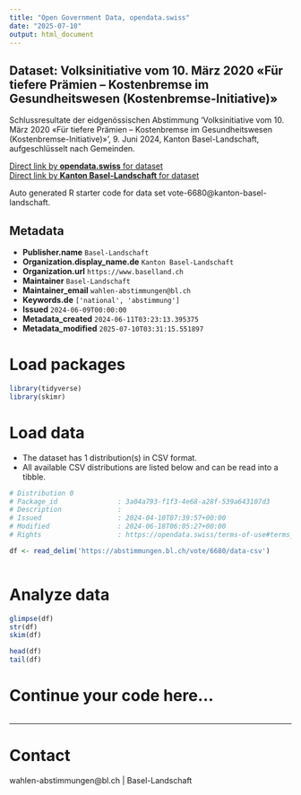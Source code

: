 ```yaml
---
title: "Open Government Data, opendata.swiss"
date: "2025-07-10"
output: html_document
---
```


## Dataset: Volksinitiative vom 10. März 2020 «Für tiefere Prämien – Kostenbremse im Gesundheitswesen (Kostenbremse-Initiative)»

Schlussresultate der eidgenössischen Abstimmung 'Volksinitiative vom 10. März 2020 «Für tiefere Prämien – Kostenbremse im Gesundheitswesen (Kostenbremse-Initiative)»', 9. Juni 2024, Kanton Basel-Landschaft, aufgeschlüsselt nach Gemeinden.

[Direct link by **opendata.swiss** for dataset](https://opendata.swiss/de/dataset/volksinitiative-vom-10-marz-2020-fur-tiefere-pramien-kostenbremse-im-gesundheitswesen-kostenbre1)<br>
[Direct link by **Kanton Basel-Landschaft** for dataset](https://abstimmungen.bl.ch/vote/6680/data)

Auto generated R starter code for data set vote-6680@kanton-basel-landschaft.

## Metadata

- **Publisher.name** `Basel-Landschaft`
- **Organization.display_name.de** `Kanton Basel-Landschaft`
- **Organization.url** `https://www.baselland.ch`
- **Maintainer** `Basel-Landschaft`
- **Maintainer_email** `wahlen-abstimmungen@bl.ch`
- **Keywords.de** `['national', 'abstimmung']`
- **Issued** `2024-06-09T00:00:00`
- **Metadata_created** `2024-06-11T03:23:13.395375`
- **Metadata_modified** `2025-07-10T03:31:15.551897`


# Load packages

```r

library(tidyverse)
library(skimr)

```

# Load data

-   The dataset has 1 distribution(s) in CSV format.
-   All available CSV distributions are listed below and can be read into a tibble.

```r

# Distribution 0
# Package_id               : 3a04a793-f1f3-4e68-a28f-539a643107d3
# Description              : 
# Issued                   : 2024-04-10T07:39:57+00:00
# Modified                 : 2024-06-18T06:05:27+00:00
# Rights                   : https://opendata.swiss/terms-of-use#terms_by

df <- read_delim('https://abstimmungen.bl.ch/vote/6680/data-csv')



```

# Analyze data

```r

glimpse(df)
str(df)
skim(df)

head(df)
tail(df)

```

# Continue your code here...

```r

```

------------------------------------------------------------------------

# Contact

wahlen-abstimmungen@bl.ch | Basel-Landschaft

